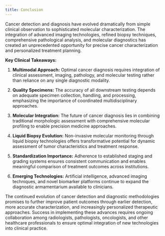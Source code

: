 ```yaml
---
title: Conclusion
---
```





Cancer detection and diagnosis have evolved dramatically from simple clinical observation to sophisticated molecular characterization. The integration of advanced imaging technologies, refined biopsy techniques, comprehensive pathological analysis, and molecular diagnostics has created an unprecedented opportunity for precise cancer characterization and personalized treatment planning.

**Key Clinical Takeaways:**

1. **Multimodal Approach:** Optimal cancer diagnosis requires integration of clinical assessment, imaging, pathology, and molecular testing rather than reliance on any single diagnostic modality.

2. **Quality Specimens:** The accuracy of all downstream testing depends on adequate specimen collection, handling, and processing, emphasizing the importance of coordinated multidisciplinary approaches.

3. **Molecular Integration:** The future of cancer diagnosis lies in combining traditional morphologic assessment with comprehensive molecular profiling to enable precision medicine approaches.

4. **Liquid Biopsy Evolution:** Non-invasive molecular monitoring through liquid biopsy technologies offers transformative potential for dynamic assessment of tumor characteristics and treatment response.

5. **Standardization Importance:** Adherence to established staging and grading systems ensures consistent communication and enables meaningful comparison of treatment outcomes across institutions.

6. **Emerging Technologies:** Artificial intelligence, advanced imaging techniques, and novel biomarker platforms continue to expand the diagnostic armamentarium available to clinicians.

The continued evolution of cancer detection and diagnostic methodologies promises to further improve patient outcomes through earlier detection, more accurate characterization, and increasingly personalized therapeutic approaches. Success in implementing these advances requires ongoing collaboration among radiologists, pathologists, oncologists, and other healthcare professionals to ensure optimal integration of new technologies into clinical practice.
